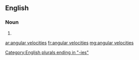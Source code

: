 ==English==

===Noun===
{{head|en}}

# {{plural of|angular velocity}}

[[Category:English plurals ending in "-ies"]]

[[ar:angular velocities]]
[[fr:angular velocities]]
[[mg:angular velocities]]